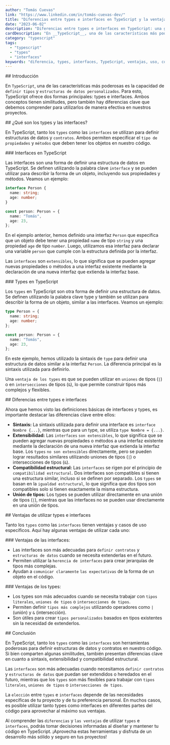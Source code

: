 ```yaml
---
author: "Tomás Cuevas"
link: "https://www.linkedin.com/in/tomás-cuevas-dev/"
title: "Diferencias entre types e interfaces en TypeScript y la ventaja de utilizarlos"
date: "2023-06-02"
description: "Diferencias entre types e interfaces en TypeScript: una guía completa para comprender las ventajas y aplicaciones de types e interfaces en el desarrollo en TypeScript. Aprende cómo utilizarlos de manera efectiva y mejora la estructura de tus objetos y contratos en tu código TypeScript."
cardDescription: "En __TypeScript__, una de las características más poderosas es la capacidad de __definir tipos__ y __estructuras de datos personalizados__. Para esto, TypeScript ofrece dos formas principales: __types__ e __interfaces__. Ambos conceptos tienen similitudes, pero también hay diferencias clave que debemos comprender para utilizarlos de manera efectiva en nuestros proyectos."
category: "typescript"
tags:
  - "typescript"
  - "types"
  - "interfaces"
keywords: "diferencia, types, interfaces, TypeScript, ventajas, uso, contratos, estructuras de datos, desarrollo, código, objeto, herencia, jerarquías, tipos literales, uniones de tipos, intersecciones de tipos, sintaxis, extensibilidad, compatibilidad estructural, guía, comprensión, aplicaciones, objetos, sólido, seguro, desarrollo en TypeScript."
---
```


<Section>
## Introducción

En `TypeScript`, una de las características más poderosas es la capacidad de `definir tipos` y `estructuras de datos personalizados`. Para esto, TypeScript ofrece dos formas principales: types e interfaces. Ambos conceptos tienen similitudes, pero también hay diferencias clave que debemos comprender para utilizarlos de manera efectiva en nuestros proyectos.

</Section>

<Section>
## ¿Qué son los types y las interfaces?

En TypeScript, tanto los `types` como las `interfaces` se utilizan para definir estructuras de datos y `contratos`. Ambos permiten especificar el `tipo de propiedades` y `métodos` que deben tener los objetos en nuestro código.

</Section>

<Section>
### Interfaces en TypeScript

Las interfaces son una forma de definir una estructura de datos en TypeScript. Se definen utilizando la palabra clave `interface` y se pueden utilizar para describir la forma de un objeto, incluyendo sus propiedades y métodos. Veamos un ejemplo:

```ts
interface Person {
  name: string;
  age: number;
}

const person: Person = {
  name: "Tomás",
  age: 23,
};
```

En el ejemplo anterior, hemos definido una interfaz `Person` que especifica que un objeto debe tener una propiedad `name` de tipo `string` y una propiedad `age` de tipo `number`. Luego, utilizamos esa interfaz para declarar una variable `person` que cumple con la estructura definida por la interfaz.

Las `interfaces` son `extensibles`, lo que significa que se pueden agregar nuevas propiedades o métodos a una interfaz existente mediante la declaración de una nueva interfaz que extienda la interfaz base.

</Section>

<Section>
### Types en TypeScript

Los `types` en TypeScript son otra forma de definir una estructura de datos. Se definen utilizando la palabra clave type y también se utilizan para describir la forma de un objeto, similar a las interfaces. Veamos un ejemplo:

```ts
type Person = {
  name: string;
  age: number;
};

const person: Person = {
  name: "Tomás",
  age: 23,
};
```

En este ejemplo, hemos utilizado la sintaxis de `type` para definir una estructura de datos similar a la interfaz `Person`. La diferencia principal es la sintaxis utilizada para definirlo.

Una `ventaja de los types` es que se pueden utilizar en `uniones` de tipos (`|`) o en `intersecciones` de tipos (`&`), lo que permite construir tipos más complejos y flexibles.

</Section>

<Section>
## Diferencias entre types e interfaces

Ahora que hemos visto las definiciones básicas de interfaces y types, es importante destacar las diferencias clave entre ellos:

- **Sintaxis:** La sintaxis utilizada para definir una interface es `interface Nombre {...}`, mientras que para un type, se utiliza `type Nombre = {...}`.
- **Extensibilidad:** Las `interfaces` `son extensibles`, lo que significa que se pueden agregar nuevas propiedades o métodos a una interfaz existente mediante la declaración de una nueva interfaz que extienda la interfaz base. Los `types` `no son extensibles` directamente, pero se pueden lograr resultados similares utilizando uniones de tipos (`|`) o intersecciones de tipos (`&`).
- **Compatibilidad estructural:** Las `interfaces` se rigen por el principio de `compatibilidad estructural`. Dos interfaces son compatibles si tienen una estructura similar, incluso si se definen por separado. Los `types` se basan en la `igualdad estructural`, lo que significa que dos tipos son compatibles solo si tienen exactamente la misma estructura.
- **Unión de tipos:** Los types se pueden utilizar directamente en una unión de tipos (`|`), mientras que las interfaces no se pueden usar directamente en una unión de tipos.

</Section>

<Section>
## Ventajas de utilizar types e interfaces

Tanto los `types` como las `interfaces` tienen ventajas y casos de uso específicos. Aquí hay algunas ventajas de utilizar cada uno:

</Section>

<Section>
### Ventajas de las interfaces:

- Las interfaces son más adecuadas para `definir contratos` y `estructuras de datos` cuando se necesita extenderlas en el futuro.
- Permiten utilizar la `herencia de interfaces` para crear jerarquías de tipos más complejas.
- Ayudan a `comunicar claramente` `las expectativas` de la forma de un objeto en el código.

</Section>

<Section>
### Ventajas de los types:

- Los types son más adecuados cuando se necesita trabajar con `tipos literales`, `uniones de tipos` o `intersecciones de tipos`.
- Permiten definir `tipos más complejos` utilizando operadores como `|` (unión) y `&` (intersección).
- Son útiles para crear `tipos personalizados` basados en tipos existentes sin la necesidad de extenderlos.

</Section>

<Section>
## Conclusión

En TypeScript, tanto los `types` como las `interfaces` son herramientas poderosas para definir estructuras de datos y contratos en nuestro código. Si bien comparten algunas similitudes, también presentan diferencias clave en cuanto a sintaxis, extensibilidad y compatibilidad estructural.

Las `interfaces` son más adecuadas cuando necesitamos `definir contratos` y `estructuras de datos` que puedan ser extendidos o heredados en el futuro, mientras que los `types` son más flexibles para trabajar con `tipos literales`, `uniones de tipos` o `intersecciones de tipos`.

La `elección` entre `types` e `interfaces` depende de las necesidades específicas de tu proyecto y de tu preferencia personal. En muchos casos, es posible utilizar tanto types como interfaces en diferentes partes del código para aprovechar al máximo sus ventajas.

Al comprender las `diferencias` y `las ventajas` de utilizar `types` e `interfaces`, podrás tomar decisiones informadas al diseñar y mantener tu código en TypeScript. ¡Aprovecha estas herramientas y disfruta de un desarrollo más sólido y seguro en tus proyectos!

</Section>
